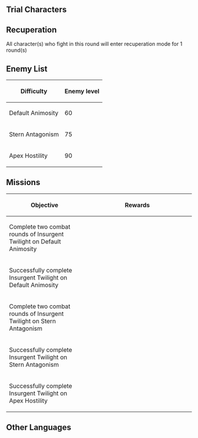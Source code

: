 {{EventTabs
|rootpage=Perilous Trail/Event
|subpage1=Direcliff Court
|subpage2=Kaleidoscope Cage
|subpage3=Insurgent Twilight
|subpage4=Utmost Deception
|subpage5=Characters
|story=false
}}
{{Description|Opposing Force: {{Color|menu|3}} rounds in total<br />Rules: Each time 1 combat round is completed, all party members will have to recuperate for {{Color|menu|1}} turn, during which they will be unable to be deployed.}}

==Trial Characters==
{{Card|Xiao|Lv. 80}}{{Card|Diona|Lv. 80}}{{Card|Kaedehara Kazuha|Lv. 80}}{{Card|Thoma|Lv. 80}}{{Card|Sayu|Lv. 80}}{{Card|Kujou Sara|Lv. 80}}{{Card|Yae Miko|Lv. 80}}{{Card|Yelan|Lv. 80}}

==Recuperation==
All character(s) who fight in this round will enter recuperation mode for 1 round(s)

==Enemy List==
{| class="article-table"
! Difficulty !! Enemy level
|-
| Default Animosity || 60
|-
| Stern Antagonism || 75
|-
| Apex Hostility || 90
|}
<!-- todo -->

==Missions==
{| class="article-table tdl1" style="text-align: center"
! Objective
! style="width: 280px;" | Rewards
|-
| Complete two combat rounds of Insurgent Twilight on Default Animosity
| {{Card|Primogem|60}}{{Card|Moonlit Cragstone|450}}{{Card|Mora|30,000}}
|-
| Successfully complete Insurgent Twilight on Default Animosity
| {{Card|Primogem|60}}{{Card|Moonlit Cragstone|450}}{{Card|Glowing Gem|1}}
|-
| Complete two combat rounds of Insurgent Twilight on Stern Antagonism
| {{Card|Primogem|30}}{{Card|Moonlit Cragstone|240}}{{Card|Mora|30,000}}
|-
| Successfully complete Insurgent Twilight on Stern Antagonism
| {{Card|Primogem|30}}{{Card|Moonlit Cragstone|240}}{{Card|Mora|30,000}}
|-
| Successfully complete Insurgent Twilight on Apex Hostility
| {{Card|Mora|30,000}}{{Card|Hero's Wit|3}}{{Card|Mystic Enhancement Ore|3}}
|}

==Other Languages==
{{Other Languages
|en      = Insurgent Twilight
|zhs     = 昏晓逆乱之地
|zhs_rm  = Hūnxiǎo Nìluàn zhī Dì
|zht     = 昏曉逆亂之地
|zht_rm  = Hūnxiǎo Nìluàn zhī Dì
|zh_tl   = Land of Rebellious Dawns and Dusks
|ja      = 明暮逆乱の地
|ja_rm   = Akekure Gekiran no Chi{{Assumed}}
|ja_tl   = Land of Constant Rebellion
|ko      = 어둠과 반란의 땅
|ko_rm   = Eodum-gwa Ballan-ui Ttang
|ko_tl   = Land of Darkness and Rebellion
|es      = Tierra Intemporal
|es_tl   = 
|fr      = Crépuscule insurgé
|fr_tl   = Insurgent Twilight
|ru      = Земля мятежного сумрака
|ru_tl   = 
|th      = แดนอรุณสนธยาผกผัน
|th_rm   = 
|th_tl   = 
|vi      = Ngày Đêm Đảo Lộn
|vi_tl   = 
|de      = Stätte der wüsten Verworrenheit
|de_tl   = Site of Desolate Confusion
|id      = Tanah Pemberontakan Senja Hari
|id_tl   = The Land of Rebellion at Twilight
|pt      = Crepúsculo Insurgente
|pt_tl   = 
}}